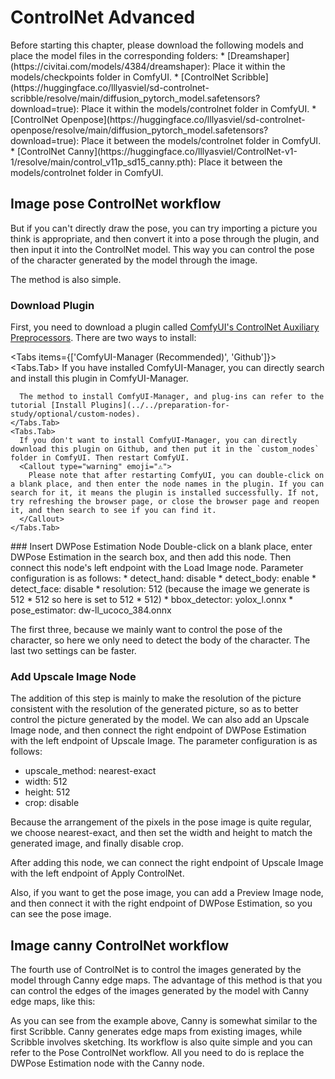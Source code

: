
# ControlNet Advanced

<Callout type="warning" emoji="⚠️">
  Before starting this chapter, please download the following models and place the model files in the corresponding folders:
  * [Dreamshaper](https://civitai.com/models/4384/dreamshaper): Place it within the models/checkpoints folder in ComfyUI.
  * [ControlNet Scribble](https://huggingface.co/lllyasviel/sd-controlnet-scribble/resolve/main/diffusion_pytorch_model.safetensors?download=true): Place it within the models/controlnet folder in ComfyUI.
  * [ControlNet Openpose](https://huggingface.co/lllyasviel/sd-controlnet-openpose/resolve/main/diffusion_pytorch_model.safetensors?download=true): Place it between the models/controlnet folder in ComfyUI.
  * [ControlNet Canny](https://huggingface.co/lllyasviel/ControlNet-v1-1/resolve/main/control_v11p_sd15_canny.pth): Place it between the models/controlnet folder in ComfyUI.
</Callout>

## Image pose ControlNet workflow

But if you can't directly draw the pose, you can try importing a picture you think is appropriate, and then convert it into a pose through the plugin, and then input it into the ControlNet model. This way you can control the pose of the character generated by the model through the image.

The method is also simple.
<Steps>
  ### Download Plugin
  First, you need to download a plugin called [ComfyUI's ControlNet Auxiliary Preprocessors](https://github.com/Fannovel16/comfyui_controlnet_aux?tab=readme-ov-file). There are two ways to install:

  <Tabs items={['ComfyUI-Manager (Recommended)', 'Github']}>
    <Tabs.Tab>
      If you have installed ComfyUI-Manager, you can directly search and install this plugin in ComfyUI-Manager.

      The method to install ComfyUI-Manager, and plug-ins can refer to the tutorial [Install Plugins](../../preparation-for-study/optional/custom-nodes).
    </Tabs.Tab>
    <Tabs.Tab>
      If you don't want to install ComfyUI-Manager, you can directly download this plugin on Github, and then put it in the `custom_nodes` folder in ComfyUI. Then restart ComfyUI.
      <Callout type="warning" emoji="⚠️">
        Please note that after restarting ComfyUI, you can double-click on a blank place, and then enter the node names in the plugin. If you can search for it, it means the plugin is installed successfully. If not, try refreshing the browser page, or close the browser page and reopen it, and then search to see if you can find it.
      </Callout>
    </Tabs.Tab>
  </Tabs>
  ### Insert DWPose Estimation Node
  Double-click on a blank place, enter DWPose Estimation in the search box, and then add this node. Then connect this node's left endpoint with the Load Image node. Parameter configuration is as follows:
  * detect_hand: disable
  * detect_body: enable
  * detect_face: disable
  * resolution: 512 (because the image we generate is 512 * 512 so here is set to 512 * 512)
  * bbox_detector: yolox_l.onnx
  * pose_estimator: dw-ll_ucoco_384.onnx

  The first three, because we mainly want to control the pose of the character, so here we only need to detect the body of the character. The last two settings can be faster.
  ### Add Upscale Image Node
  The addition of this step is mainly to make the resolution of the picture consistent with the resolution of the generated picture, so as to better control the picture generated by the model. We can also add an Upscale Image node, and then connect the right endpoint of DWPose Estimation with the left endpoint of Upscale Image. The parameter configuration is as follows:
  * upscale_method: nearest-exact
  * width: 512
  * height: 512
  * crop: disable
  
  Because the arrangement of the pixels in the pose image is quite regular, we choose nearest-exact, and then set the width and height to match the generated image, and finally disable crop.

  After adding this node, we can connect the right endpoint of Upscale Image with the left endpoint of Apply ControlNet.

  Also, if you want to get the pose image, you can add a Preview Image node, and then connect it with the right endpoint of DWPose Estimation, so you can see the pose image.
  <br/>
  <PhotoProvider>
    <PhotoView src="/comfyui-controlnet/008.png">
        <img src="/comfyui-controlnet/008.png" alt="" />
    </PhotoView>
  </PhotoProvider>

</Steps>

## Image canny ControlNet workflow
The fourth use of ControlNet is to control the images generated by the model through Canny edge maps. The advantage of this method is that you can control the edges of the images generated by the model with Canny edge maps, like this:
<PhotoProvider>
  <PhotoView src="/comfyui-controlnet/011.png">
      <img src="/comfyui-controlnet/011.png" alt="" />
  </PhotoView>
</PhotoProvider>

As you can see from the example above, Canny is somewhat similar to the first Scribble. Canny generates edge maps from existing images, while Scribble involves sketching. Its workflow is also quite simple and you can refer to the Pose ControlNet workflow. All you need to do is replace the DWPose Estimation node with the Canny node.
<br/>
<PhotoProvider>
  <PhotoView src="/comfyui-controlnet/012.png">
      <img src="/comfyui-controlnet/012.png" alt="" />
  </PhotoView>
</PhotoProvider>

<Subscribe />